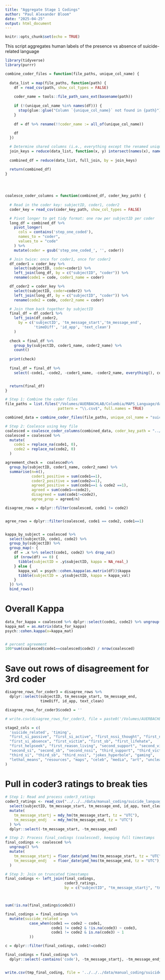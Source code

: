 ```yaml
---
title: "Aggregate Stage 1 Codings"
author: "Paul Alexander Bloom"
date: "2025-04-25"
output: html_document
---
```


```r
knitr::opts_chunk$set(echo = TRUE)
```

This script aggregates human labels of the presence vs absence of suicide-related language

```r
library(tidyverse)
library(purrr)

combine_coder_files = function(file_paths, unique_col_name) {
  
  data_list = map(file_paths, function(path) {
    df = read_csv(path, show_col_types = FALSE)
    
    coder_name = tools::file_path_sans_ext(basename(path))
    
    if (!(unique_col_name %in% names(df))) {
      stop(glue::glue("Column `{unique_col_name}` not found in {path}"))
    }
    
    df = df %>% rename(!!coder_name := all_of(unique_col_name))
    
    df
  })

  # Determine shared columns (i.e., everything except the renamed unique columns)
  join_keys = reduce(data_list, function(x, y) intersect(names(x), names(y)))
  
  combined_df = reduce(data_list, full_join, by = join_keys)
  
  return(combined_df)
}




coalesce_coder_columns = function(combined_df, coder_key_path) {
  
  # Read in the coder key: subjectID, coder1, coder2
  coder_key = read_csv(coder_key_path, show_col_types = FALSE)

  # Pivot longer to get tidy format: one row per subjectID per coder
  long_df = combined_df %>%
    pivot_longer(
      cols = contains('step_one_coded'),
      names_to = "coder",
      values_to = "code"
    ) %>%
    mutate(coder = gsub('step_one_coded_', '', coder))

  # Join twice: once for coder1, once for coder2
  df_coder1 = coder_key %>%
    select(subjectID, coder=coder1) %>%
    left_join(long_df, by = c("subjectID", "coder")) %>%
    rename(code1 = code, coder1_name = coder)

  df_coder2 = coder_key %>%
    select(subjectID, coder=coder2) %>%
    left_join(long_df, by = c("subjectID", "coder")) %>%
    rename(code2 = code, coder2_name = coder)

  # Join them back together by subjectID
  final_df = df_coder1 %>%
    left_join(df_coder2,
      by = c('subjectID', 'tm_message_start','tm_message_end', 
             'timeDiff', 'id_app', 'text_clean')
    )
  
  check = final_df %>%
    group_by(subjectID, coder1_name, coder2_name) %>%
    count()
  
  print(check)
  
  final_df = final_df %>%
    select(-code1, -code2, -coder1_name, -coder2_name, everything(), code1, code2, coder1_name, coder2_name)


  return(final_df)
}
```


```r
# Step 1: Combine the coder files
file_paths = list.files("/Volumes/AUERBACHLAB/Columbia/MAPS_Language/data/manual_coding/suicide_language/step_one_coding/coded_reconverted_csvs/", 
                        pattern = "\\.csv$", full.names = TRUE)

combined_data = combine_coder_files(file_paths, unique_col_name = "suicide_related")

# Step 2: Coalesce using key file
coalesced = coalesce_coder_columns(combined_data, coder_key_path = "../coding manuals/step_1_coding_delegation.csv")
coalesced = coalesced %>%
  mutate(
    code1 = replace_na(code1, 0),
    code2 = replace_na(code2, 0)
  )

agreement_check =  coalesced%>%
  group_by(subjectID, coder1_name, coder2_name) %>%
  summarise(n=n(), 
            coder1_positive = sum(code1==1),
            coder2_positive = sum(code2==1),
            agreed_positive = sum(code1==1 & code2 ==1),
            agreed = sum(code1==code2),
            disagreed = sum(code1!=code2),
            agree_prop = agreed/n)

disagree_rows = dplyr::filter(coalesced, code1 != code2)


agree_rows = dplyr::filter(coalesced, code1 == code2, code1==1)


kappa_by_subject = coalesced %>%
  select(subjectID, code1, code2) %>%
  group_by(subjectID) %>%
  group_map(~ {
    df = .x %>% select(code1, code2) %>% drop_na()
    if (nrow(df) == 0) {
      tibble(subjectID = .y$subjectID, kappa = NA_real_)
    } else {
      kappa_val = psych::cohen.kappa(as.matrix(df))$kappa
      tibble(subjectID = .y$subjectID, kappa = kappa_val)
    }
  }) %>%
  bind_rows()

```


# Overall Kappa

```r
data_for_kappa = coalesced %>% dplyr::select(code1, code2) %>% ungroup() 
kappa_mat = as.matrix(data_for_kappa)
psych::cohen.kappa(x=kappa_mat)


# percent agreement
100*sum(coalesced$code1==coalesced$code2) / nrow(coalesced)
```


# Save out rows of disagreement for 3rd coder
```r
disagree_rows_for_coder3 = disagree_rows %>% 
  dplyr::select(subjectID, tm_message_start, tm_message_end, 
                timeDiff, id_app, text_clean)

disagree_rows_for_coder3$code3 = ''

# write.csv(disagree_rows_for_coder3, file = paste0('/Volumes/AUERBACHLAB/Columbia/MAPS_Language/data/manual_coding/suicide_language/step_one_coding/to_review/disagreement_rows_for_coder3_', Sys.Date(), '.csv'))
```


```r
stage2_cols = c(
  'suicide_related', 'timing',
  "first_si_passive", "first_si_active", "first_nssi_thought", "first_nssi_behav", 
  "first_si_absence", "first_victim", "first_sb", "first_lifehate", 
  "first_helpseek", "first_reason_living", "second_support", "second_victim", 
  "second_si", "second_sb", "second_nssi", "third_support", "third_victim", 
  "third_si", "third_sb", "third_nssi", "jokes_hyperbole", "gaming", 
  "lethal_means", "resources", "maps", "celeb", "media", "art", "unclear", "other"
)
```

# Pull in coder3 ratings to break ties

```r
# Step 1: Read and process coder3_ratings
coder3_ratings <- read_csv("../../../data/manual_coding/suicide_language/step_one_coding/to_review/disagreement_rows_for_coder3_2025-05-06.csv") %>%
  select(subjectID, tm_message_start, tm_message_end, id_app, text_clean, code3) %>%
  mutate(
    tm_message_startj = mdy_hm(tm_message_start, tz = "UTC"),
    tm_message_endj   = mdy_hm(tm_message_end, tz = "UTC")
  ) %>%
  dplyr::select(-tm_message_start, -tm_message_end)

# Step 2: Process final_codings (coalesced), keeping full timestamps
final_codings <- coalesced %>%
  ungroup() %>%
  mutate(
    tm_message_startj = floor_date(ymd_hms(tm_message_start, tz = "UTC"), unit = "minute"),
    tm_message_endj   = floor_date(ymd_hms(tm_message_end, tz = "UTC"), unit = "minute")
  )

# Step 3: Join on truncated timestamps
final_codings <- left_join(final_codings,
                           coder3_ratings,
                           by = c("subjectID", "tm_message_startj", "tm_message_endj", "id_app", "text_clean"))



sum(!is.na(final_codings$code3))

final_codings = final_codings %>%
  mutate(suicide_related = 
           case_when(code1 == code2 ~ code1,
                     code1 != code2 & !is.na(code3) ~ code3,
                     code1 != code2 & is.na(code3) ~ 1
           ))

c = dplyr::filter(final_codings, code1!=code2)

final_codings = final_codings %>%
  dplyr::select(-contains('code'), -tm_message_startj, -tm_message_endj)


write.csv(tmp_final_coding, file = '../../../data/manual_coding/suicide_language/step_one_coding/coded_reconverted_csvs/final/final_codings.csv', row.names = FALSE)
```